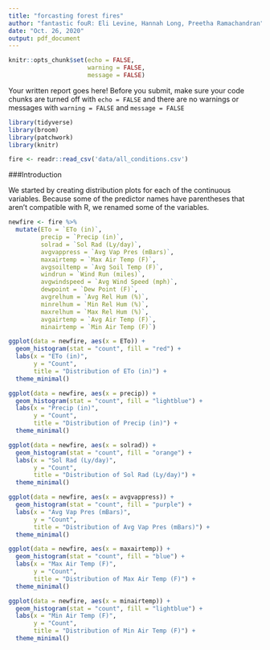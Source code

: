 ```yaml
---
title: "forcasting forest fires"
author: "fantastic fouR: Eli Levine, Hannah Long, Preetha Ramachandran"
date: "Oct. 26, 2020"
output: pdf_document
---
```


```r
knitr::opts_chunk$set(echo = FALSE, 
                      warning = FALSE, 
                      message = FALSE)
```

Your written report goes here! Before you submit, make sure your code chunks are turned off with `echo = FALSE` and there are no warnings or messages with `warning = FALSE` and `message = FALSE` 

```r
library(tidyverse)
library(broom)
library(patchwork)
library(knitr)
```

```r
fire <- readr::read_csv('data/all_conditions.csv')
```

###Introduction

We started by creating distribution plots for each of the continuous variables. Because some of the predictor names have parentheses that aren't compatible with R, we renamed some of the variables. 

```r
newfire <- fire %>% 
  mutate(ETo = `ETo (in)`,
         precip = `Precip (in)`,
         solrad = `Sol Rad (Ly/day)`,
         avgvappress = `Avg Vap Pres (mBars)`,
         maxairtemp = `Max Air Temp (F)`,
         avgsoiltemp = `Avg Soil Temp (F)`,
         windrun = `Wind Run (miles)`,
         avgwindspeed = `Avg Wind Speed (mph)`,
         dewpoint = `Dew Point (F)`,
         avgrelhum = `Avg Rel Hum (%)`,
         minrelhum = `Min Rel Hum (%)`,
         maxrelhum = `Max Rel Hum (%)`,
         avgairtemp = `Avg Air Temp (F)`,
         minairtemp = `Min Air Temp (F)`)
```

```r
ggplot(data = newfire, aes(x = ETo)) +
  geom_histogram(stat = "count", fill = "red") +
  labs(x = "ETo (in)",
       y = "Count",
       title = "Distribution of ETo (in)") +
  theme_minimal()
```

```r
ggplot(data = newfire, aes(x = precip)) +
  geom_histogram(stat = "count", fill = "lightblue") +
  labs(x = "Precip (in)",
       y = "Count",
       title = "Distribution of Precip (in)") +
  theme_minimal()
```

```r
ggplot(data = newfire, aes(x = solrad)) +
  geom_histogram(stat = "count", fill = "orange") +
  labs(x = "Sol Rad (Ly/day)",
       y = "Count",
       title = "Distribution of Sol Rad (Ly/day)") +
  theme_minimal()
```

```r
ggplot(data = newfire, aes(x = avgvappress)) +
  geom_histogram(stat = "count", fill = "purple") +
  labs(x = "Avg Vap Pres (mBars)",
       y = "Count",
       title = "Distribution of Avg Vap Pres (mBars)") +
  theme_minimal()
```

```r
ggplot(data = newfire, aes(x = maxairtemp)) +
  geom_histogram(stat = "count", fill = "blue") +
  labs(x = "Max Air Temp (F)",
       y = "Count",
       title = "Distribution of Max Air Temp (F)") +
  theme_minimal()
```
```r
ggplot(data = newfire, aes(x = minairtemp)) +
  geom_histogram(stat = "count", fill = "lightblue") +
  labs(x = "Min Air Temp (F)",
       y = "Count",
       title = "Distribution of Min Air Temp (F)") +
  theme_minimal()
```



